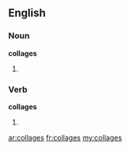 ==English==

===Noun===
'''collages'''

# {{plural of|[[collage]]}}

===Verb===
'''collages'''

# {{third-person singular of|[[collage]]}}

[[ar:collages]]
[[fr:collages]]
[[my:collages]]